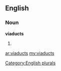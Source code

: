 ==English==

===Noun===
'''viaducts'''

# {{plural of|[[viaduct]]}}

[[Category:English plurals]]

[[ar:viaducts]]
[[my:viaducts]]